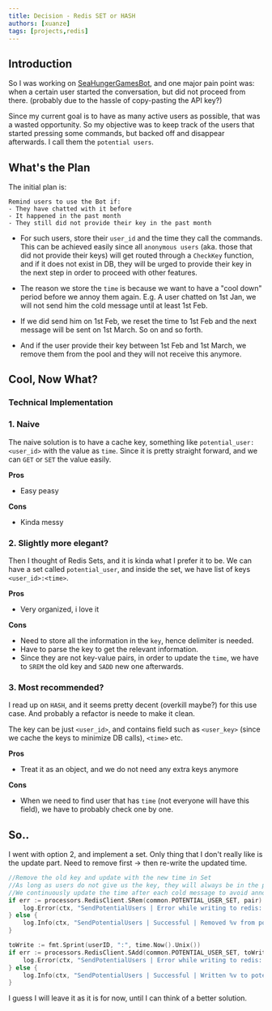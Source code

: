 ```yaml
---
title: Decision - Redis SET or HASH
authors: [xuanze]
tags: [projects,redis]
---
```


## Introduction
So I was working on [SeaHungerGamesBot](https://github.com/aaronangxz/SeaDinner), 
and one major pain point was: when a certain user started the conversation, but did not proceed from there. (probably due to the hassle of copy-pasting the API key?)

Since my current goal is to have as many active users as possible, that was a wasted opportunity. 
So my objective was to keep track of the users that started pressing some commands, but backed off and disappear afterwards. 
I call them the `potential users`.

<!--truncate-->

## What's the Plan
The initial plan is:

```
Remind users to use the Bot if:
- They have chatted with it before 
- It happened in the past month
- They still did not provide their key in the past month
```

- For such users, store their `user_id` and the time they call the commands. 
This can be achieved easily since all `anonymous users` (aka. those that did not provide their keys) will get routed through
a `CheckKey` function, and if it does not exist in DB, they will be urged to provide their key in the next step in order to proceed with other features.

- The reason we store the `time` is because we want to have a "cool down" period before we annoy them again. E.g. A user chatted on 1st Jan, 
we will not send him the cold message until at least 1st Feb.

- If we did send him on 1st Feb, we reset the time to 1st Feb and the next message will be sent on 1st March. So on and so forth.

- And if the user provide their key between 1st Feb and 1st March, we remove them from the pool and they will not receive this anymore.

## Cool, Now What?

### Technical Implementation

### 1. Naive
The naive solution is to have a cache key, something like `potential_user:<user_id>` with the value as `time`. Since it is pretty straight forward, and we can `GET` 
or `SET` the value easily.

**Pros**
- Easy peasy

**Cons**
- Kinda messy

### 2. Slightly more elegant?
Then I thought of Redis Sets, and it is kinda what I prefer it to be. We can have a set called `potential_user`, and inside the set, we have list of keys `<user_id>:<time>`.

**Pros**
- Very organized, i love it

**Cons**
- Need to store all the information in the `key`, hence delimiter is needed.
- Have to parse the key to get the relevant information.
- Since they are not key-value pairs, in order to update the `time`, we have to `SREM` the old key and `SADD` new one afterwards.

### 3. Most recommended?
I read up on `HASH`, and it seems pretty decent (overkill maybe?) for this use case. And probably a refactor is neede to make it clean.

The key can be just `<user_id>`, and contains field such as `<user_key>` (since we cache the keys to minimize DB calls), `<time>` etc.

**Pros**
- Treat it as an object, and we do not need any extra keys anymore

**Cons**
- When we need to find user that has `time` (not everyone will have this field), we have to probably check one by one.

## So..

I went with option 2, and implement a set. Only thing that I don't really like is the update part.
Need to remove first -> then re-write the updated time.

```go
//Remove the old key and update with the new time in Set
//As long as users do not give us the key, they will always be in the pool
//We continuously update the time after each cold message to avoid annoyance
if err := processors.RedisClient.SRem(common.POTENTIAL_USER_SET, pair).Err(); err != nil {
	log.Error(ctx, "SendPotentialUsers | Error while writing to redis: %v", err.Error())
} else {
	log.Info(ctx, "SendPotentialUsers | Successful | Removed %v from potential_user set", pair)
}

toWrite := fmt.Sprint(userID, ":", time.Now().Unix())
if err := processors.RedisClient.SAdd(common.POTENTIAL_USER_SET, toWrite).Err(); err != nil {
	log.Error(ctx, "SendPotentialUsers | Error while writing to redis: %v", err.Error())
} else {
	log.Info(ctx, "SendPotentialUsers | Successful | Written %v to potential_user set", toWrite)
}
```

I guess I will leave it as it is for now, until I can think of a better solution.